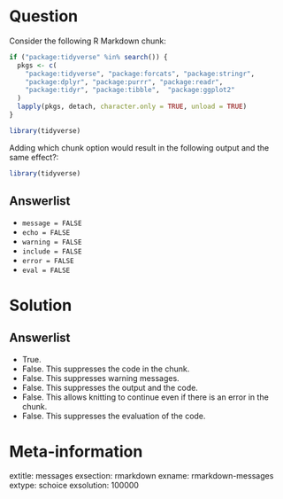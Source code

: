 Question
========
Consider the following R Markdown chunk:

```r
if ("package:tidyverse" %in% search()) {
  pkgs <- c(
    "package:tidyverse", "package:forcats", "package:stringr", 
    "package:dplyr", "package:purrr", "package:readr", 
    "package:tidyr", "package:tibble",  "package:ggplot2"
  )
  lapply(pkgs, detach, character.only = TRUE, unload = TRUE)
}
```

```r
library(tidyverse)
```

Adding which chunk option would result in the following output and the same effect?:

```r
library(tidyverse)
```

Answerlist
----------
* `message = FALSE`
* `echo = FALSE`
* `warning = FALSE`
* `include = FALSE`
* `error = FALSE`
* `eval = FALSE`

Solution
========

Answerlist
----------
* True. 
* False. This suppresses the code in the chunk.
* False. This suppresses warning messages.
* False. This suppresses the output and the code.
* False. This allows knitting to continue even if there is an error in the chunk.
* False. This suppresses the evaluation of the code.

Meta-information
================
extitle: messages
exsection: rmarkdown
exname: rmarkdown-messages
extype: schoice
exsolution: 100000

